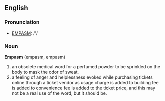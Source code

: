 ==English==
=== Pronunciation ===
*[[w:EMPASM|EMPASM]]: /'/

=== Noun ===

'''Empasm''' (empasm, empasm)

# an obsolete medical word for a perfumed powder to be sprinkled on the body to mask the odor of sweat.
# a feeling of anger and helplessness evoked while purchasing tickets online through a ticket vendor as usage charge is added to building fee is added to convenience fee is added to the ticket price, and this may not be a real use of the word, but it should be.